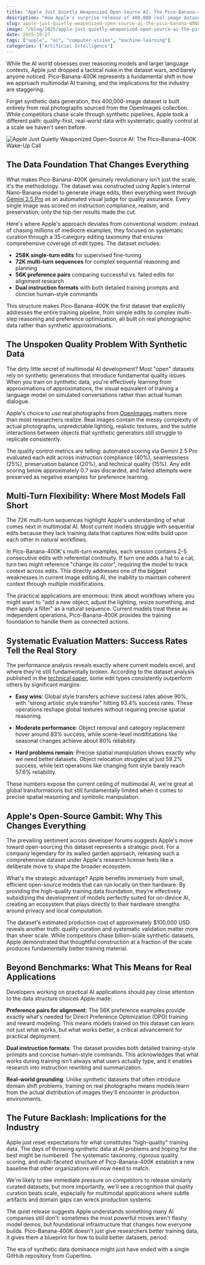 ```yaml
---
title: "Apple Just Quietly Weaponized Open-Source AI: The Pico-Banana-400K Wake-Up Call"
description: "How Apple's surprise release of 400,000 real-image dataset for text-guided image editing exposes the synthetic data addiction crippling multimodal AI progress."
slug: apple-just-quietly-weaponized-open-source-ai-the-pico-banana-400k-wake-up-call
image: "/blog/2025/apple-just-quietly-weaponized-open-source-ai-the-pico-banana-400k-wake-up-call.jpg"
date: 2025-10-27
tags: ["apple", "ai", "computer-vision", "machine-learning"]
categories: ["Artificial Intelligence"]
---
```


While the AI world obsesses over reasoning models and larger language contexts, Apple just dropped a tactical nuke in the dataset wars, and barely anyone noticed. Pico-Banana-400K represents a fundamental shift in how we approach multimodal AI training, and the implications for the industry are staggering.

Forget synthetic data generation, this 400,000-image dataset is built entirely from real photographs sourced from the OpenImages collection. While competitors chase scale through synthetic pipelines, Apple took a different path: quality-first, real-world data with systematic quality control at a scale we haven't seen before.

![Apple Just Quietly Weaponized Open-Source AI: The Pico-Banana-400K Wake-Up Call](/blog/2025/apples-pico-banana-400k-a-real-image-dataset-revolutionizing-multimodal-ai_cdn-media.jpg)

## The Data Foundation That Changes Everything

What makes Pico-Banana-400K genuinely revolutionary isn't just the scale, it's the methodology. The dataset was constructed using Apple's internal Nano-Banana model to generate image edits, then everything went through [Gemini 2.5 Pro](https://arxiv.org/abs/2507.06261) as an automated visual judge for quality assurance. Every single image was scored on instruction compliance, realism, and preservation, only the top-tier results made the cut.

Here's where Apple's approach deviates from conventional wisdom: instead of chasing millions of mediocre examples, they focused on systematic curation through a 35-category editing taxonomy that ensures comprehensive coverage of edit types. The dataset includes:

- **258K single-turn edits** for supervised fine-tuning
- **72K multi-turn sequences** for complex sequential reasoning and planning
- **56K preference pairs** comparing successful vs. failed edits for alignment research
- **Dual instruction formats** with both detailed training prompts and concise human-style commands

This structure makes Pico-Banana-400K the first dataset that explicitly addresses the entire training pipeline, from simple edits to complex multi-step reasoning and preference optimization, all built on real photographic data rather than synthetic approximations.

## The Unspoken Quality Problem With Synthetic Data

The dirty little secret of multimodal AI development? Most "open" datasets rely on synthetic generations that introduce fundamental quality issues. When you train on synthetic data, you're effectively learning from approximations of approximations, the visual equivalent of training a language model on simulated conversations rather than actual human dialogue.

Apple's choice to use real photographs from [OpenImages](https://storage.googleapis.com/openimages/web/index.html) matters more than most researchers realize. Real images contain the messy complexity of actual photographs, unpredictable lighting, realistic textures, and the subtle interactions between objects that synthetic generators still struggle to replicate consistently.

The quality control metrics are telling: automated scoring via Gemini 2.5 Pro evaluated each edit across instruction compliance (40%), seamlessness (25%), preservation balance (20%), and technical quality (15%). Any edit scoring below approximately 0.7 was discarded, and failed attempts were preserved as negative examples for preference learning.

## Multi-Turn Flexibility: Where Most Models Fall Short

The 72K multi-turn sequences highlight Apple's understanding of what comes next in multimodal AI. Most current models struggle with sequential edits because they lack training data that captures how edits build upon each other in natural workflows.

In Pico-Banana-400K's multi-turn examples, each session contains 2-5 consecutive edits with referential continuity. If turn one adds a hat to a cat, turn two might reference "change its color", requiring the model to track context across edits. This directly addresses one of the biggest weaknesses in current image editing AI, the inability to maintain coherent context through multiple modifications.

The practical applications are enormous: think about workflows where you might want to "add a new object, adjust the lighting, resize something, and then apply a filter" as a natural sequence. Current models treat these as independent operations, Pico-Banana-400K provides the training foundation to handle them as connected actions.

## Systematic Evaluation Matters: Success Rates Tell the Real Story

The performance analysis reveals exactly where current models excel, and where they're still fundamentally broken. According to the dataset analysis published in the [technical paper](https://arxiv.org/abs/2510.19808), some edit types consistently outperform others by significant margins:

- **Easy wins**: Global style transfers achieve success rates above 90%, with "strong artistic style transfer" hitting 93.4% success rates. These operations reshape global textures without requiring precise spatial reasoning.

- **Moderate performance**: Object removal and category replacement hover around 83% success, while scene-level modifications like seasonal changes achieve about 80% reliability.

- **Hard problems remain**: Precise spatial manipulation shows exactly why we need better datasets. Object relocation struggles at just 59.2% success, while text operations like changing font style barely reach 57.6% reliability.

These numbers expose the current ceiling of multimodal AI, we're great at global transformations but still fundamentally limited when it comes to precise spatial reasoning and symbolic manipulation.

## Apple's Open-Source Gambit: Why This Changes Everything

The prevailing sentiment across developer forums suggests Apple's move toward open-sourcing this dataset represents a strategic pivot. For a company legendary for its walled garden approach, releasing such a comprehensive dataset under Apple's research license feels like a deliberate move to shape the broader ecosystem.

What's the strategic advantage? Apple benefits immensely from small, efficient open-source models that can run locally on their hardware. By providing the high-quality training data foundation, they're effectively subsidizing the development of models perfectly suited for on-device AI, creating an ecosystem that plays directly to their hardware strengths around privacy and local computation.

The dataset's estimated production cost of approximately $100,000 USD reveals another truth: quality curation and systematic validation matter more than sheer scale. While competitors chase billion-scale synthetic datasets, Apple demonstrated that thoughtful construction at a fraction of the scale produces fundamentally better training material.

## Beyond Benchmarks: What This Means for Real Applications

Developers working on practical AI applications should pay close attention to the data structure choices Apple made:

**Preference pairs for alignment**: The 56K preference examples provide exactly what's needed for Direct Preference Optimization (DPO) training and reward modeling. This means models trained on this dataset can learn not just what works, but what works better, a critical advancement for practical deployment.

**Dual instruction formats**: The dataset provides both detailed training-style prompts and concise human-style commands. This acknowledges that what works during training isn't always what users actually type, and it enables research into instruction rewriting and summarization.

**Real-world grounding**: Unlike synthetic datasets that often introduce domain shift problems, training on real photographs means models learn from the actual distribution of images they'll encounter in production environments.

## The Future Backlash: Implications for the Industry

Apple just reset expectations for what constitutes "high-quality" training data. The days of throwing synthetic data at AI problems and hoping for the best might be numbered. The systematic taxonomy, rigorous quality scoring, and multi-faceted structure of Pico-Banana-400K establish a new baseline that other organizations will now need to match.

We're likely to see immediate pressure on competitors to release similarly curated datasets, but more importantly, we'll see a recognition that quality curation beats scale, especially for multimodal applications where subtle artifacts and domain gaps can wreck production systems.

The quiet release suggests Apple understands something many AI companies still don't: sometimes the most powerful moves aren't flashy model demos, but foundational infrastructure that changes how everyone builds. Pico-Banana-400K doesn't just give researchers better training data, it gives them a blueprint for how to build better datasets, period.

The era of synthetic data dominance might just have ended with a single GitHub repository from Cupertino.